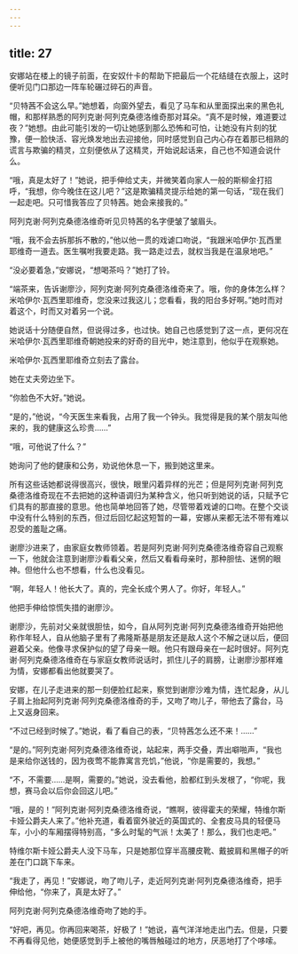 ```yaml
---
---
---
```

title: 27
---




安娜站在楼上的镜子前面，在安奴什卡的帮助下把最后一个花结缝在衣服上，这时便听见门口那边一阵车轮碾过碎石的声音。

“贝特茜不会这么早。”她想着，向窗外望去，看见了马车和从里面探出来的黑色礼帽，和那样熟悉的阿列克谢·阿列克桑德洛维奇那对耳朵。“真不是时候，难道要过夜？”她想。由此可能引发的一切让她感到那么恐怖和可怕，让她没有片刻的犹豫，便一脸快活、容光焕发地出去迎接他，同时感觉到自己内心存在着那已相熟的谎言与欺骗的精灵，立刻便依从了这精灵，开始说起话来，自己也不知道会说什么。

“哦，真是太好了！”她说，把手伸给丈夫，并微笑着向家人一般的斯柳金打招呼，“我想，你今晚住在这儿吧？”这是欺骗精灵提示给她的第一句话，“现在我们一起走吧。只可惜我答应了贝特茜。她会来接我的。”

阿列克谢·阿列克桑德洛维奇听见贝特茜的名字便皱了皱眉头。

“哦，我不会去拆那拆不散的，”他以他一贯的戏谑口吻说，“我跟米哈伊尔·瓦西里耶维奇一道去。医生嘱咐我要走路。我一路走过去，就权当我是在温泉地吧。”

“没必要着急，”安娜说，“想喝茶吗？”她打了铃。

“端茶来，告诉谢廖沙，阿列克谢·阿列克桑德洛维奇来了。哦，你的身体怎么样？米哈伊尔·瓦西里耶维奇，您没来过我这儿；您看看，我的阳台多好啊。”她时而对着这个，时而又对着另一个说。

她说话十分随便自然，但说得过多，也过快。她自己也感觉到了这一点，更何况在米哈伊尔·瓦西里耶维奇朝她投来的好奇的目光中，她注意到，他似乎在观察她。

米哈伊尔·瓦西里耶维奇立刻去了露台。

她在丈夫旁边坐下。

“你脸色不大好。”她说。

“是的，”他说，“今天医生来看我，占用了我一个钟头。我觉得是我的某个朋友叫他来的，我的健康这么珍贵……”

“哦，可他说了什么？”

她询问了他的健康和公务，劝说他休息一下，搬到她这里来。

所有这些话她都说得很高兴，很快，眼里闪着异样的光芒；但是阿列克谢·阿列克桑德洛维奇现在不去把她的这种语调归为某种含义，他只听到她说的话，只赋予它们具有的那直接的意思。他也简单地回答了她，尽管带着戏谑的口吻。在整个交谈中没有什么特别的东西，但过后回忆起这短暂的一幕，安娜从来都无法不带有难以忍受的羞耻之痛。

谢廖沙进来了，由家庭女教师领着。若是阿列克谢·阿列克桑德洛维奇容自己观察一下，他就会注意到谢廖沙看看父亲，然后又看看母亲时，那种胆怯、迷惘的眼神。但他什么也不想看，什么也没看见。

“啊，年轻人！他长大了。真的，完全长成个男人了。你好，年轻人。”

他把手伸给惊慌失措的谢廖沙。

谢廖沙，先前对父亲就很胆怯，如今，自从阿列克谢·阿列克桑德洛维奇开始把他称作年轻人，自从他脑子里有了弗隆斯基是朋友还是敌人这个不解之谜以后，便回避着父亲。他像寻求保护似的望了母亲一眼。他只有跟母亲在一起时很好。阿列克谢·阿列克桑德洛维奇在与家庭女教师说话时，抓住儿子的肩膀，让谢廖沙那样难为情，安娜都看出他就要哭了。

安娜，在儿子走进来的那一刻便脸红起来，察觉到谢廖沙难为情，连忙起身，从儿子肩上抬起阿列克谢·阿列克桑德洛维奇的手，又吻了吻儿子，带他去了露台，马上又返身回来。

“不过已经到时候了。”她说，看了看自己的表，“贝特茜怎么还不来！……”

“是的。”阿列克谢·阿列克桑德洛维奇说，站起来，两手交叠，弄出噼啪声，“我也是来给你送钱的，因为夜莺不能靠寓言充饥，”他说，“你是需要的，我想。”

“不，不需要……是啊，需要的。”她说，没去看他，脸都红到头发根了，“你呢，我想，赛马会以后你会回这儿吧。”

“哦，是的！”阿列克谢·阿列克桑德洛维奇说，“瞧啊，彼得霍夫的荣耀，特维尔斯卡娅公爵夫人来了。”他补充道，看着窗外驶近的英国式的、全套皮马具的轻便马车，小小的车厢摆得特别高，“多么时髦的气派！太美了！那么，我们也走吧。”

特维尔斯卡娅公爵夫人没下马车，只是她那位穿半高腰皮靴、戴披肩和黑帽子的听差在门口跳下车来。

“我走了，再见！”安娜说，吻了吻儿子，走近阿列克谢·阿列克桑德洛维奇，把手伸给他，“你来了，真是太好了。”

阿列克谢·阿列克桑德洛维奇吻了她的手。

“好吧，再见。你再回来喝茶，好极了！”她说，喜气洋洋地走出门去。但是，只要不再看得见他，她便感觉到手上被他的嘴唇触碰过的地方，厌恶地打了个哆嗦。